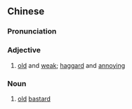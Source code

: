 ==Chinese==
{{zh-forms|type=12|lit=old and won't die}}

===Pronunciation===
{{zh-pron
|m=lǎo不sǐ,tl2=y
|cat=a,n
}}

===Adjective===
{{zh-adj}}

# {{lb|zh|colloquial}} [[old]] and [[weak]]; [[haggard]] and [[annoying]]

===Noun===
{{zh-noun}}

# {{lb|zh|colloquial}} [[old]] [[bastard]]
